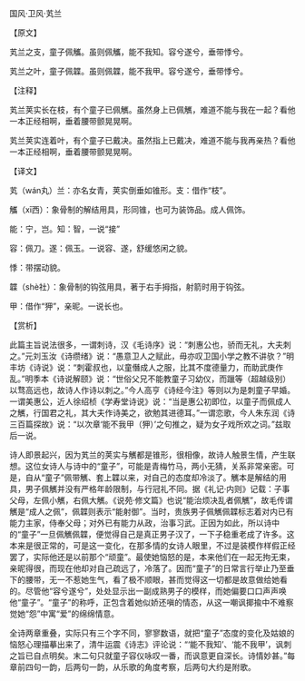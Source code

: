 

国风·卫风·芄兰

【原文】

芄兰之支，童子佩觿。虽则佩觿，能不我知。容兮遂兮，垂带悸兮。

芄兰之叶，童子佩韘。虽则佩韘，能不我甲。容兮遂兮，垂带悸兮。

【注释】

芄兰荚实长在枝，有个童子已佩觽。虽然身上已佩觽，难道不能与我在一起？看他一本正经相啊，垂着腰带颤晃晃啊。

芄兰荚实连着叶，有个童子已戴决。虽然指上已戴决，难道不能与我再亲热？看他一本正经相啊，垂着腰带颤晃晃啊。

【译文】

芄（wán丸）兰：亦名女青，荚实倒垂如锥形。支：借作“枝”。

觿（xī西）：象骨制的解结用具，形同锥，也可为装饰品。成人佩饰。

能：宁，岂。知：智，一说“接”

容：佩刀。遂：佩玉。一说容、遂，舒缓悠闲之貌。

悸：带摆动貌。

韘（shè社）：象骨制的钩弦用具，著于右手拇指，射箭时用于钩弦。

甲：借作“狎”，亲昵。一说长也。

【赏析】

此篇主旨说法很多，一谓刺诗，汉《毛诗序》说：“刺惠公也，骄而无礼，大夫刺之。”元刘玉汝《诗缵绪》说：“愚意卫人之赋此，毋亦叹卫国小学之教不讲欤？”明丰坊《诗说》说：“刺霍叔也，以童僭成人之服，比其不度德量力，而助武庚作乱。”明季本《诗说解颐》说：“世俗父兄不能教童子习幼仪，而躐等（超越级别）以骛高远也，故诗人作诗以刺之。”今人高亨《诗经今注》等则以为是刺童子早婚。一谓美惠公，近人徐绍桢《学寿堂诗说》说：“当是惠公初即位，以童子而佩成人之觽，行国君之礼，其大夫作诗美之，欲勉其进德耳。”一谓恋歌，今人朱东润《诗三百篇探故》说：“以次章‘能不我甲（狎）’之句推之，疑为女子戏所欢之词。”兹取后一说。

诗人即景起兴，因为芄兰的荚实与觽都是锥形，很相像，故诗人触景生情，产生联想。这位女诗人与诗中的“童子”，可能是青梅竹马，两小无猜，关系非常亲密。可是，自从“童子”佩带觽、套上韘以来，对自己的态度却冷淡了。觽本是解结的用具，男子佩觽并没有严格年龄限制，与行冠礼不同。据《礼记·内则》记载：子事父母，左佩小觽，右佩大觽。《说苑·修文篇》也说“能治烦决乱者佩觽”，故毛传谓觽是“成人之佩”，佩韘则表示“能射御”。当时，贵族男子佩觽佩韘标志着对内已有能力主家，侍奉父母；对外已有能力从政，治事习武。正因为如此，所以诗中的“童子”一旦佩觽佩韘，便觉得自己是真正男子汉了，一下子稳重老成了许多。这本来是很正常的，可是这一变化，在那多情的女诗人眼里，不过是装模作样假正经罢了，实际他还是以前那个“顽童”。最使她恼怒的是，本来他们在一起无拘无束，亲昵得很，而现在他却对自己疏远了，冷落了。因而“童子”的日常言行举止乃至垂下的腰带，无一不惹她生气，看了极不顺眼，甚而觉得这一切都是故意做给她看的。尽管他“容兮遂兮”，处处显示出一副成熟男子的模样，而她偏要口口声声唤他“童子”。“童子”的称呼，正包含着她似娇还嗔的情态，从这一嘲讽揶揄中不难察觉她“怨”中寓“爱”的绵绵情意。

全诗两章重叠，实际只有三个字不同，寥寥数语，就把“童子”态度的变化及姑娘的恼怒心理描摹出来了，清牛运震《诗志》评论说：“‘能不我知’、‘能不我甲’，讽刺之旨已自点明矣。末二句只就童子容仪咏叹一番，而讽意更自深长。诗情妙甚。”每章前四句一韵，后两句一韵，从乐歌的角度考察，后两句大约是附歌。

